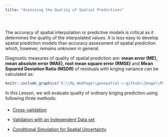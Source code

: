 ```yaml
---
title: "Assessing the Quality of Spatial Predictions"
---
```

<div style="margin-bottom:40px;">
</div>

The accuracy of spatial interpolation or predictive models is critical as it determines the quality of the interpolated values. It is less easy to develop spatial prediction models than accuracy assessment of spatial prediction which, however, remains unknown in general. 


Diagnostic measures of quality of spatial prediction are:  **mean error (ME), mean absolute error (MAE), root mean square error (RMSE)** and **Mean Squared Deviation Ratio (MSDR)** of residuals with kriging variance can be calculated as:



```r
knitr::include_graphics('E:\\My_WebPage\\geospatial-r-github\\Image\\PNG_FILE_07\\Error.png')
```


In this Lesson, we will evaluate quality of ordinary kriging prediction using following three methods: 

<div style="margin-bottom:20px;">
</div>

* [Cross-validation](cross-validation.html)
      
* [Validation with an Independent Data set](validation-independent-data set.html)
      
* [Conditional Simulation for Spatial Uncertainty](conditional-simulation-spatial-uncertainty)